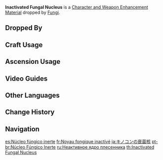 {{Item Infobox
|id           = 112062
|image        = Item Inactivated Fungal Nucleus.png
|type         = Character and Weapon Enhancement Materials
|group        = Fungal Nuclei
|group2       = Elite Enemy Drops
|invCategory  = Character Development Items
|quality      = 2
|description  = Body tissue left behind by a Fungus that has been exposed to intense elemental stimulation.<br />Its soothing texture makes it shockingly good for stress relief. However, frequent usage can also easily lead to the Fungi multiplying, and thus the material is not suitable for any commercial use.
|source1      = Dropped by [[Fungi]]
}}
'''Inactivated Fungal Nucleus''' is a [[Character and Weapon Enhancement Material]] dropped by [[Fungi]].

==Dropped By==
{{Dropped By}}

==Craft Usage==
{{Craft Usage}}

==Ascension Usage==
{{Ascension Usage}}

==Video Guides==
{{EVT
|video1   = https://youtu.be/fEKGhH2NE0M
|caption1 = Inactivated Fungal Nucleus: Quick Farming Locations
}}
==Other Languages==
{{Other Languages
|en      = Inactivated Fungal Nucleus
|zhs     = 失活菌核
|zhs_rm  = Shīhuó Jūnhé
|zht     = 失活菌核
|zht_rm  = Shīhuó Jūnhé
|zh_tl   = Inactivated Sclerotium
|ja      = キノコンの衰菌核
|ja_rm   = Kinokon no Sui-kinkaku
|ja_tl   = Fungi's Withered Sclerotium
|ko      = {{tt|활기|活氣}}를 잃은 버섯{{tt|핵|核}}
|ko_rm   = Hwalgireul Ireun Beoseot-haek
|ko_tl   = Non-Energetic Mushroom Nucleus
|es      = Núcleo fúngico inerte
|es_tl   = Inert Fungal Nucleus
|fr      = Noyau fongique inactivé
|fr_tl   = Inactivated Fungal Nucleus
|ru      = Неактивное ядро плесенника
|ru_tl   = Inactive Fungi Nucleus
|th      = Inactivated Fungal Nucleus
|vi      = Nhân Bào Nấm Đã Chết
|vi_tl   = 
|de      = Inaktives Sklerotium
|de_tl   = Inactive Sclerotium
|id      = Inactivated Fungal Nucleus
|pt      = Núcleo Fúngico Inerte
|pt_tl   = 
|tr      = Etkisizleştirilmiş Mantar Özü
|tr_tl   = 
|it      = Nucleo di Miconoide inattivo
|it_tl   = Inactivated Myconid Nucleus
}}

==Change History==
{{Change History|3.0}}

==Navigation==
{{Development Item Navbox|Character and Weapon Enhancement Materials}}

[[es:Núcleo fúngico inerte]]
[[fr:Noyau fongique inactivé]]
[[ja:キノコンの衰菌核]]
[[pt-br:Núcleo Fúngico Inerte]]
[[ru:Неактивное ядро плесенника]]
[[th:Inactivated Fungal Nucleus]]